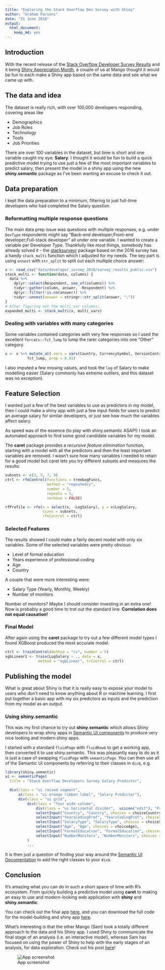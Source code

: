 ```yaml
---
title: "Exploring the Stack Overflow Dev Survey with Shiny"
author: "Graham Parsons"
date: "21 June 2018"
output: 
  html_document: 
    keep_md: yes
---
```


## Introduction

With the recent release of the [Stack Overflow Developer Survey Results](https://insights.stackoverflow.com/survey/2018/) and it being [Shiny Appreciation Month](https://twitter.com/hashtag/ShinyAppreciation), a couple of us at Mango thought it would be fun to each make a Shiny app based on the same data and see what we came up with.

## The data and idea

The dataset is really rich, with over 100,000 developers responding, covering areas like

  * Demographics
  * Job Roles
  * Technology
  * Tools
  * Job Priorities

There are over 100 variables in the dataset, but time is short and one variable caught my eye: **Salary**. I thought it would be fun to build a quick predictive model trying to use just a few of the most important variables to predict salary, then present the model in a shiny app using the new **shiny.semantic** package as I've been wanting an excuse to check it out.


## Data preparation

I kept the data preparation to a minimum, filtering to just full-time developers who had completed the Salary question.


### Reformatting multiple response questions
The main data prep issue was questions with multiple responses, e.g. under `DevType` respondents might say "Back-end developer;Front-end developer;Full-stack developer" all under one variable. I wanted to create a variable per Developer Type. Thankfully like most things, somebody has already solved it -- the [stacksurveyr](https://github.com/dgrtwo/stacksurveyr) package based on the 2016 survey has a handy `stack_multi` function which I adjusted for my needs. The key part is using `unnest` with `str_split` to split out each multiple choice answer: 


```r
x <- read_csv("data/developer_survey_2018/survey_results_public.csv")
stack_multi <- function(data, columns) {
  data %>%
    dplyr::select(Respondent, one_of(columns)) %>%
    tidyr::gather(column, answer, -Respondent) %>%
    dplyr::filter(!is.na(answer)) %>%
    tidyr::unnest(answer = stringr::str_split(answer, ";"))
}
# After figuring out the multi_var columns:
expanded_multi <- stack_multi(x, multi_vars)
```

### Dealing with variables with many categories

Some variables contained categories with very few responses so I used the excellent `forcats::fct_lump` to lump the rarer categories into one "Other" category.

```r
x <- x %>% mutate_at(.vars = vars(Country, CurrencySymbol, VersionControl),
          fct_lump, prop = 0.01)
```

I also imputed a few missing values, and took the `log` of Salary to make modelling easier (Salary commonly has extreme outliers, and this dataset was no exception).


## Feature Selection

I wanted just a few of the best variables to use as predictors in my model, then I could make a shiny app with just a few input fields for users to predict an average salary for similar developers, or just see how much the variables affect salary.

As speed was of the essence (to play with shiny.semantic ASAP!) I took an automated approach to find some good candidate variables for my model.

The **caret** package provides a *recursive feature elimination* function, starting with a model with all the predictors and then the least important variables are removed. I wasn't sure how many variables I needed to retain for a good model but caret lets you try different subsets and measures the results:

```r
subsets <- c(3, 5, 7, 9)
ctrl <- rfeControl(functions = treebagFuncs,
                   method = "repeatedcv",
                   number = 5,
                   repeats = 5,
                   verbose = FALSE)

rfProfile <- rfe(x = select(x, -LogSalary), y = x$LogSalary,
                 sizes = subsets,
                 rfeControl = ctrl)
```


### Selected Features

The results showed I could make a fairly decent model with only six variables. Some of the selected variables were pretty obvious:

  * Level of formal education
  * Years experience of professional coding
  * Age
  * Country
  
A couple that were more interesting were:

  * Salary Type (Yearly, Monthly, Weekly)
  * Number of monitors
  
Number of monitors? Maybe I should consider investing in an extra one! Now is probably a good time to trot out the standard line: **Correlation does not equal causation!**
  
### Final Model

After again using the **caret** package to try out a few different model types I found XGBoost produced the most accurate model.

```r
ctrl <- trainControl(method = "cv", number = 5)
xgbLinear1 <- train(LogSalary ~ ., data = x,
               method = "xgbLinear", trControl = ctrl)
```


## Publishing the model

What is great about Shiny is that it is really easy to expose your model to users who don't need to know anything about R or machine learning. I first put together a basic app with my six predictors as inputs and the prediction from my model as an output.

### Using shiny.semantic

This was my first chance to try out **shiny.semantic** which allows Shiny developers to wrap shiny apps in [Semantic UI components](https://github.com/Semantic-Org/Semantic-UI) to produce very nice looking and modern shiny apps.

I started with a standard `fluidPage` with `fluidRow`s to get a working app, then converted it to use shiny.semantic. This was pleasantly easy to do as it is just a case of swapping `fluidPage` with `semanticPage`. You can then use all of the Semantic UI components by referring to their classes in `div`s, e.g.

```r
library(shiny.semantic)
ui <- semanticPage(
  title = "Stack Overflow Developers Survey Salary Predictor",

  div(class = "ui raised segment",
      a(class = "ui orange ribbon label", "Salary Predictor"),
      div(class = "ui grid",
          div(class = "four wide column",
              div(class = "ui horizontal divider",  uiicon("edit"), "Predict Your Salary!"),
              selectInput("Country", "Country", choices = choiceCountry),
              selectInput("YearsCodingProf", "YearsCodingProf", choices = choiceYearsCodingProf),
              selectInput("SalaryType", "SalaryType", choices = choiceSalaryType),
              selectInput("Age", "Age", choices = choiceAge),
              selectInput("FormalEducation", "FormalEducation", choices = choiceFormalEducation),
              selectInput("NumberMonitors", "NumberMonitors", choices = choiceNumberMonitors)
          )
          ...

```

It is then just a question of finding your way around the [Semantic UI Documentation](https://semantic-ui.com/introduction/getting-started.html) to add the right classes to your `div`s.

## Conclusion

It's amazing what you can do in such a short space of time with R's ecosystem. From quickly building a predictive model using **caret** to making an easy to use and modern-looking web application with **shiny** and **shiny.semantic**.

You can check out the final app [here](https://grahamrp.shinyapps.io/soverflow_salary/), and you can download the full code for the model-building and shiny app [here](https://github.com/grahamrp/sods).

What's interesting is that the other Mango (Sam) took a totally different approach to the data and his Shiny app. I used Shiny to communicate the final stage of an analysis (i.e. an interactive model), whereas Sam has focused on using the power of Shiny to help with the early stages of an analysis, for data exploration. Check out his post [here]()!

![App screenshot](app_pic.png)
